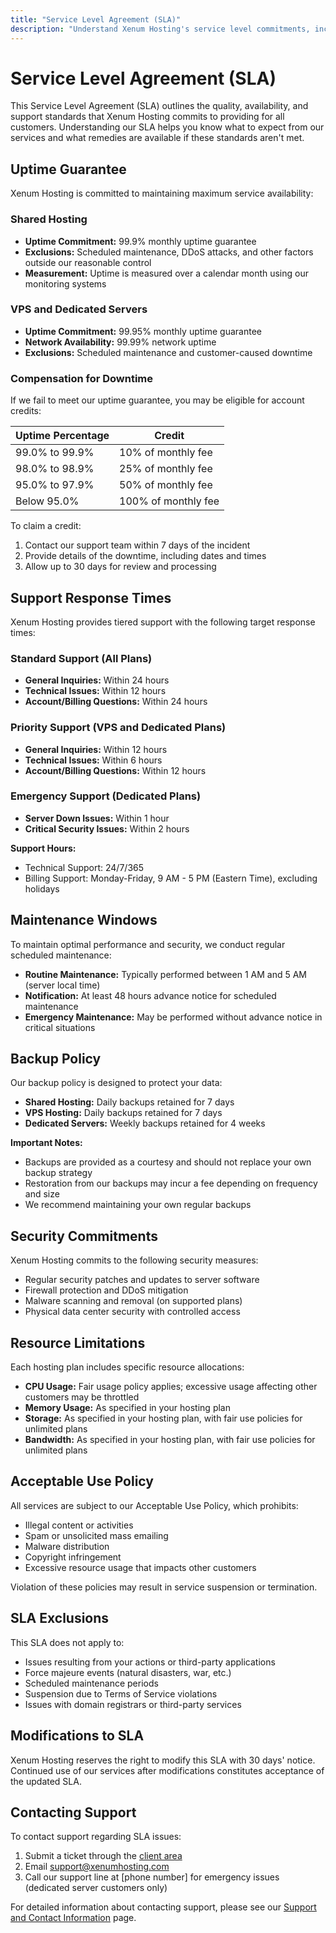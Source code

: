 ```yaml
---
title: "Service Level Agreement (SLA)"
description: "Understand Xenum Hosting's service level commitments, including uptime guarantees, support response times, and compensation policies."
---
```


# Service Level Agreement (SLA)

This Service Level Agreement (SLA) outlines the quality, availability, and support standards that Xenum Hosting commits to providing for all customers. Understanding our SLA helps you know what to expect from our services and what remedies are available if these standards aren't met.

## Uptime Guarantee

Xenum Hosting is committed to maintaining maximum service availability:

### Shared Hosting
- **Uptime Commitment:** 99.9% monthly uptime guarantee
- **Exclusions:** Scheduled maintenance, DDoS attacks, and other factors outside our reasonable control
- **Measurement:** Uptime is measured over a calendar month using our monitoring systems

### VPS and Dedicated Servers
- **Uptime Commitment:** 99.95% monthly uptime guarantee
- **Network Availability:** 99.99% network uptime
- **Exclusions:** Scheduled maintenance and customer-caused downtime

### Compensation for Downtime

If we fail to meet our uptime guarantee, you may be eligible for account credits:

| Uptime Percentage | Credit |
|-------------------|--------|
| 99.0% to 99.9%    | 10% of monthly fee |
| 98.0% to 98.9%    | 25% of monthly fee |
| 95.0% to 97.9%    | 50% of monthly fee |
| Below 95.0%       | 100% of monthly fee |

To claim a credit:
1. Contact our support team within 7 days of the incident
2. Provide details of the downtime, including dates and times
3. Allow up to 30 days for review and processing

## Support Response Times

Xenum Hosting provides tiered support with the following target response times:

### Standard Support (All Plans)
- **General Inquiries:** Within 24 hours
- **Technical Issues:** Within 12 hours
- **Account/Billing Questions:** Within 24 hours

### Priority Support (VPS and Dedicated Plans)
- **General Inquiries:** Within 12 hours
- **Technical Issues:** Within 6 hours
- **Account/Billing Questions:** Within 12 hours

### Emergency Support (Dedicated Plans)
- **Server Down Issues:** Within 1 hour
- **Critical Security Issues:** Within 2 hours

**Support Hours:**
- Technical Support: 24/7/365
- Billing Support: Monday-Friday, 9 AM - 5 PM (Eastern Time), excluding holidays

## Maintenance Windows

To maintain optimal performance and security, we conduct regular scheduled maintenance:

- **Routine Maintenance:** Typically performed between 1 AM and 5 AM (server local time)
- **Notification:** At least 48 hours advance notice for scheduled maintenance
- **Emergency Maintenance:** May be performed without advance notice in critical situations

## Backup Policy

Our backup policy is designed to protect your data:

- **Shared Hosting:** Daily backups retained for 7 days
- **VPS Hosting:** Daily backups retained for 7 days
- **Dedicated Servers:** Weekly backups retained for 4 weeks

**Important Notes:**
- Backups are provided as a courtesy and should not replace your own backup strategy
- Restoration from our backups may incur a fee depending on frequency and size
- We recommend maintaining your own regular backups

## Security Commitments

Xenum Hosting commits to the following security measures:

- Regular security patches and updates to server software
- Firewall protection and DDoS mitigation
- Malware scanning and removal (on supported plans)
- Physical data center security with controlled access

## Resource Limitations

Each hosting plan includes specific resource allocations:

- **CPU Usage:** Fair usage policy applies; excessive usage affecting other customers may be throttled
- **Memory Usage:** As specified in your hosting plan
- **Storage:** As specified in your hosting plan, with fair use policies for unlimited plans
- **Bandwidth:** As specified in your hosting plan, with fair use policies for unlimited plans

## Acceptable Use Policy

All services are subject to our Acceptable Use Policy, which prohibits:

- Illegal content or activities
- Spam or unsolicited mass emailing
- Malware distribution
- Copyright infringement
- Excessive resource usage that impacts other customers

Violation of these policies may result in service suspension or termination.

## SLA Exclusions

This SLA does not apply to:

- Issues resulting from your actions or third-party applications
- Force majeure events (natural disasters, war, etc.)
- Scheduled maintenance periods
- Suspension due to Terms of Service violations
- Issues with domain registrars or third-party services

## Modifications to SLA

Xenum Hosting reserves the right to modify this SLA with 30 days' notice. Continued use of our services after modifications constitutes acceptance of the updated SLA.

## Contacting Support

To contact support regarding SLA issues:

1. Submit a ticket through the [client area](https://xenumhosting.com/login)
2. Email support@xenumhosting.com
3. Call our support line at [phone number] for emergency issues (dedicated server customers only)

For detailed information about contacting support, please see our [Support and Contact Information](../support-and-contact/overview) page.
